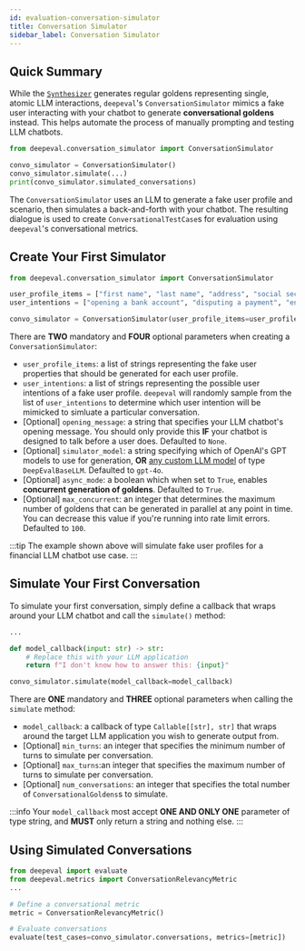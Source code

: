 ```yaml
---
id: evaluation-conversation-simulator
title: Conversation Simulator
sidebar_label: Conversation Simulator
---
```


<head>
  <link
    rel="canonical"
    href="https://deepeval.com/docs/evaluation-conversation-simulator"
  />
</head>

## Quick Summary

While the [`Synthesizer`](/docs/synthesizer-introduction) generates regular goldens representing single, atomic LLM interactions, `deepeval`'s `ConversationSimulator` mimics a fake user interacting with your chatbot to generate **conversational goldens** instead. This helps automate the process of manually prompting and testing LLM chatbots.

```python
from deepeval.conversation_simulator import ConversationSimulator

convo_simulator = ConversationSimulator()
convo_simulator.simulate(...)
print(convo_simulator.simulated_conversations)
```

The `ConversationSimulator` uses an LLM to generate a fake user profile and scenario, then simulates a back-and-forth with your chatbot. The resulting dialogue is used to create `ConversationalTestCase`s for evaluation using `deepeval`'s conversational metrics.

## Create Your First Simulator

```python
from deepeval.conversation_simulator import ConversationSimulator

user_profile_items = ["first name", "last name", "address", "social security number"]
user_intentions = ["opening a bank account", "disputing a payment", "enquiring a recent transaction"]

convo_simulator = ConversationSimulator(user_profile_items=user_profile_items, user_intentions=user_intentions)
```

There are **TWO** mandatory and **FOUR** optional parameters when creating a `ConversationSimulator`:

- `user_profile_items`: a list of strings representing the fake user properties that should be generated for each user profile.
- `user_intentions`: a list of strings representing the possible user intentions of a fake user profile. `deepeval` will randomly sample from the list of `user_intentions` to determine which user intention will be mimicked to simluate a particular conversation.
- [Optional] `opening_message`: a string that specifies your LLM chatbot's opening message. You should only provide this **IF** your chatbot is designed to talk before a user does. Defaulted to `None`.
- [Optional] `simulator_model`: a string specifying which of OpenAI's GPT models to use for generation, **OR** [any custom LLM model](/docs/metrics-introduction#using-a-custom-llm) of type `DeepEvalBaseLLM`. Defaulted to `gpt-4o`.
- [Optional] `async_mode`: a boolean which when set to `True`, enables **concurrent generation of goldens**. Defaulted to `True`.
- [Optional] `max_concurrent`: an integer that determines the maximum number of goldens that can be generated in parallel at any point in time. You can decrease this value if you're running into rate limit errors. Defaulted to `100`.

:::tip
The example shown above will simulate fake user profiles for a financial LLM chatbot use case.
:::

## Simulate Your First Conversation

To simulate your first conversation, simply define a callback that wraps around your LLM chatbot and call the `simulate()` method:

```python
...

def model_callback(input: str) -> str:
    # Replace this with your LLM application
    return f"I don't know how to answer this: {input}"

convo_simulator.simulate(model_callback=model_callback)
```

There are **ONE** mandatory and **THREE** optional parameters when calling the `simulate` method:

- `model_callback`: a callback of type `Callable[[str], str]` that wraps around the target LLM application you wish to generate output from.
- [Optional] `min_turns`: an integer that specifies the minimum number of turns to simulate per conversation.
- [Optional] `max_turns`:an integer that specifies the maximum number of turns to simulate per conversation.
- [Optional] `num_conversations`: an integer that specifies the total number of `ConversationalGoldens`s to simulate.

:::info
Your `model_callback` most accept **ONE AND ONLY ONE** parameter of type string, and **MUST** only return a string and nothing else.
:::

## Using Simulated Conversations

```python
from deepeval import evaluate
from deepeval.metrics import ConversationRelevancyMetric
...

# Define a conversational metric
metric = ConversationRelevancyMetric()

# Evaluate conversations
evaluate(test_cases=convo_simulator.conversations, metrics=[metric])
```
